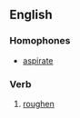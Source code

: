 ==English==

===Homophones===
* [[aspirate]]

===Verb===
{{en-verb|asperates|asperating|asperated}}

#[[roughen]]